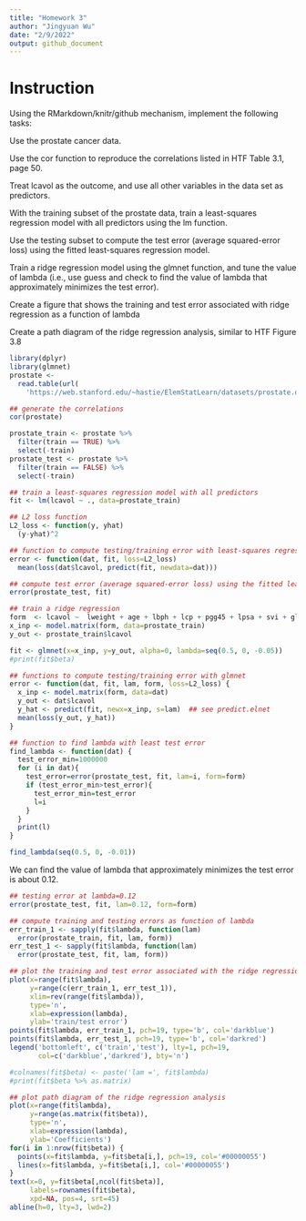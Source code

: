 ```yaml
---
title: "Homework 3"
author: "Jingyuan Wu"
date: "2/9/2022"
output: github_document
---
```


# Instruction
Using the RMarkdown/knitr/github mechanism, implement the following tasks:

Use the prostate cancer data.

Use the cor function to reproduce the correlations listed in HTF Table 3.1, page 50.

Treat lcavol as the outcome, and use all other variables in the data set as predictors.

With the training subset of the prostate data, train a least-squares regression model with all predictors using the lm function.

Use the testing subset to compute the test error (average squared-error loss) using the fitted least-squares regression model.

Train a ridge regression model using the glmnet function, and tune the value of lambda (i.e., use guess and check to find the value of lambda that approximately minimizes the test error).

Create a figure that shows the training and test error associated with ridge regression as a function of lambda

Create a path diagram of the ridge regression analysis, similar to HTF Figure 3.8

```r
library(dplyr)
library(glmnet)
prostate <- 
  read.table(url(
    'https://web.stanford.edu/~hastie/ElemStatLearn/datasets/prostate.data'))
```

```r
## generate the correlations
cor(prostate)
```

```r
prostate_train <- prostate %>%
  filter(train == TRUE) %>% 
  select(-train)
prostate_test <- prostate %>%
  filter(train == FALSE) %>% 
  select(-train)

## train a least-squares regression model with all predictors
fit <- lm(lcavol ~ ., data=prostate_train)

## L2 loss function
L2_loss <- function(y, yhat)
  (y-yhat)^2

## function to compute testing/training error with least-squares regression model
error <- function(dat, fit, loss=L2_loss)
  mean(loss(dat$lcavol, predict(fit, newdata=dat)))

## compute test error (average squared-error loss) using the fitted least-squares regression model
error(prostate_test, fit)
```

```r
## train a ridge regression
form  <- lcavol ~  lweight + age + lbph + lcp + pgg45 + lpsa + svi + gleason
x_inp <- model.matrix(form, data=prostate_train)
y_out <- prostate_train$lcavol

fit <- glmnet(x=x_inp, y=y_out, alpha=0, lambda=seq(0.5, 0, -0.05))
#print(fit$beta)

## functions to compute testing/training error with glmnet
error <- function(dat, fit, lam, form, loss=L2_loss) {
  x_inp <- model.matrix(form, data=dat)
  y_out <- dat$lcavol
  y_hat <- predict(fit, newx=x_inp, s=lam)  ## see predict.elnet
  mean(loss(y_out, y_hat))
}

## function to find lambda with least test error
find_lambda <- function(dat) {
  test_error_min=1000000
  for (i in dat){
    test_error=error(prostate_test, fit, lam=i, form=form)
    if (test_error_min>test_error){
      test_error_min=test_error
      l=i
    }
  }
  print(l)
}

find_lambda(seq(0.5, 0, -0.01))
```

We can find the value of lambda that approximately minimizes the test error is about 0.12.

```r
## testing error at lambda=0.12
error(prostate_test, fit, lam=0.12, form=form)

## compute training and testing errors as function of lambda
err_train_1 <- sapply(fit$lambda, function(lam) 
  error(prostate_train, fit, lam, form))
err_test_1 <- sapply(fit$lambda, function(lam) 
  error(prostate_test, fit, lam, form))

## plot the training and test error associated with the ridge regression as a function of lambda
plot(x=range(fit$lambda),
     y=range(c(err_train_1, err_test_1)),
     xlim=rev(range(fit$lambda)),
     type='n',
     xlab=expression(lambda),
     ylab='train/test error')
points(fit$lambda, err_train_1, pch=19, type='b', col='darkblue')
points(fit$lambda, err_test_1, pch=19, type='b', col='darkred')
legend('bottomleft', c('train','test'), lty=1, pch=19,
       col=c('darkblue','darkred'), bty='n')

#colnames(fit$beta) <- paste('lam =', fit$lambda)
#print(fit$beta %>% as.matrix)

## plot path diagram of the ridge regression analysis
plot(x=range(fit$lambda),
     y=range(as.matrix(fit$beta)),
     type='n',
     xlab=expression(lambda),
     ylab='Coefficients')
for(i in 1:nrow(fit$beta)) {
  points(x=fit$lambda, y=fit$beta[i,], pch=19, col='#00000055')
  lines(x=fit$lambda, y=fit$beta[i,], col='#00000055')
}
text(x=0, y=fit$beta[,ncol(fit$beta)], 
     labels=rownames(fit$beta),
     xpd=NA, pos=4, srt=45)
abline(h=0, lty=3, lwd=2)
```
